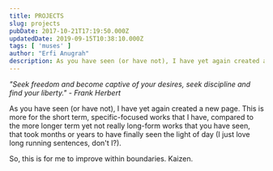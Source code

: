 ```yaml
---
title: PROJECTS
slug: projects
pubDate: 2017-10-21T17:19:50.000Z
updatedDate: 2019-09-15T10:38:10.000Z
tags: [ 'muses' ]
author: "Erfi Anugrah"
description: As you have seen (or have not), I have yet again created a new page. This is more for the short term, specific-focused works that I have, compared to the more longer term yet not really long-form works that you have seen, that took months or years to have finally seen the light of day (I just love long running sentences, don't I?).
---
```


*"Seek freedom and become captive of your desires, seek discipline and find your liberty." - Frank Herbert*

As you have seen (or have not), I have yet again created a new page. This is more for the short term, specific-focused works that I have, compared to the more longer term yet not really long-form works that you have seen, that took months or years to have finally seen the light of day (I just love long running sentences, don't I?).

So, this is for me to improve within boundaries. Kaizen.
